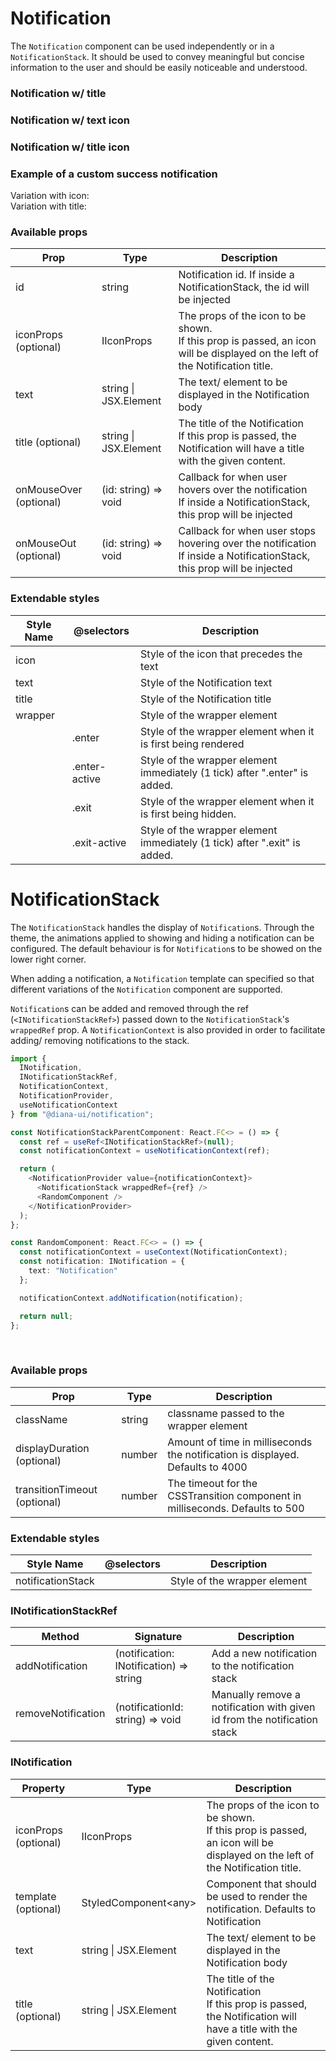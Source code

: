 
<Meta title="Components| Notification" />

# Notification

The `Notification` component can be used independently or in a `NotificationStack`. It should be used to convey meaningful but concise information to the user and should be easily noticeable and understood.

<Preview>
  <Story name="Notification">
    <Notification id="id" text="Lorem ipsum dolor sit amet, consectetur adipiscing elit." />
  </Story>
</Preview>

### Notification w/ title

<Preview>
  <Story name="Notification with title">
    <Notification
      id="id"
      title="Title"
      text="Lorem ipsum dolor sit amet, consectetur adipiscing elit."
    />
  </Story>
</Preview>

### Notification w/ text icon

<Preview>
  <Story name="Notification with text icon">
    <Notification id="id" iconProps={{ name: "add" }} text="Something good happened!" />
  </Story>
</Preview>

### Notification w/ title icon

<Preview>
  <Story name="Notification with title icon">
    <Notification
      id="id"
      iconProps={{ name: "add" }}
      title="Title"
      text="Something good happened!"
    />
  </Story>
</Preview>

### Example of a custom success notification

<Preview>
  <Story name="Custom notification example">
    <div style={{ display: "flex ", flexDirection: "column" }}>
      Variation with icon:
      <SuccessNotification
        id="id"
        iconProps={{ name: "check" }}
        title="Title"
        text="Something good happened!"
      />
      <br />
      Variation with title:
      <SuccessNotification id="id" title="Success!" text="Something good happened!" />
    </div>
  </Story>
</Preview>

### Available props

<table width="100%">
  <thead>
    <tr>
      <th>Prop</th>
      <th>Type</th>
      <th>Description</th>
    </tr>
  </thead>
  <tbody>
    <tr>
      <td>id</td>
      <td>string</td>
      <td>Notification id. If inside a NotificationStack, the id will be injected</td>
    </tr>
    <tr>
      <td>iconProps (optional)</td>
      <td>IIconProps</td>
      <td>
        The props of the icon to be shown.
        <br />
        If this prop is passed, an icon will be displayed on the left of the Notification title.
      </td>
    </tr>
    <tr>
      <td>text</td>
      <td>string | JSX.Element</td>
      <td>The text/ element to be displayed in the Notification body</td>
    </tr>
    <tr>
      <td>title (optional)</td>
      <td>string | JSX.Element</td>
      <td>
        The title of the Notification
        <br />
        If this prop is passed, the Notification will have a title with the given content.
      </td>
    </tr>
    <tr>
      <td>onMouseOver (optional)</td>
      <td>(id: string) => void</td>
      <td>
        Callback for when user hovers over the notification
        <br />
        If inside a NotificationStack, this prop will be injected
      </td>
    </tr>
    <tr>
      <td>onMouseOut (optional)</td>
      <td>(id: string) => void</td>
      <td>
        Callback for when user stops hovering over the notification
        <br />
        If inside a NotificationStack, this prop will be injected
      </td>
    </tr>
  </tbody>
</table>

### Extendable styles

<table width="100%">
  <thead>
    <tr>
      <th>Style Name</th>
      <th>@selectors</th>
      <th>Description</th>
    </tr>
  </thead>
  <tbody>
    <tr>
      <td>icon</td>
      <td></td>
      <td>Style of the icon that precedes the text</td>
    </tr>
    <tr>
      <td>text</td>
      <td></td>
      <td>Style of the Notification text</td>
    </tr>
    <tr>
      <td>title</td>
      <td></td>
      <td>Style of the Notification title</td>
    </tr>
    <tr>
      <td>wrapper</td>
      <td></td>
      <td>Style of the wrapper element</td>
    </tr>
    <tr>
      <td></td>
      <td>.enter</td>
      <td>Style of the wrapper element when it is first being rendered</td>
    </tr>
    <tr>
      <td></td>
      <td>.enter-active</td>
      <td>Style of the wrapper element immediately (1 tick) after ".enter" is added.</td>
    </tr>
    <tr>
      <td></td>
      <td>.exit</td>
      <td>Style of the wrapper element when it is first being hidden.</td>
    </tr>
    <tr>
      <td></td>
      <td>.exit-active</td>
      <td>Style of the wrapper element immediately (1 tick) after ".exit" is added.</td>
    </tr>
  </tbody>
</table>

# NotificationStack

The `NotificationStack` handles the display of `Notification`s. Through the theme, the animations applied to showing and hiding a notification can be configured.
The default behaviour is for `Notification`s to be showed on the lower right corner.

When adding a notification, a `Notification` template can specified so that different variations of the `Notification` component are supported.

`Notification`s can be added and removed through the ref (`<INotificationStackRef>`) passed down to the `NotificationStack`'s `wrappedRef` prop.
A `NotificationContext` is also provided in order to facilitate adding/ removing notifications to the stack.

```typescript
import {
  INotification,
  INotificationStackRef,
  NotificationContext,
  NotificationProvider,
  useNotificationContext
} from "@diana-ui/notification";

const NotificationStackParentComponent: React.FC<> = () => {
  const ref = useRef<INotificationStackRef>(null);
  const notificationContext = useNotificationContext(ref);

  return (
    <NotificationProvider value={notificationContext}>
      <NotificationStack wrappedRef={ref} />
      <RandomComponent />
    </NotificationProvider>
  );
};

const RandomComponent: React.FC<> = () => {
  const notificationContext = useContext(NotificationContext);
  const notification: INotification = {
    text: "Notification"
  };

  notificationContext.addNotification(notification);

  return null;
};
```

<Story name="NotificationStack">
  <NotificationStackExample style={{ marginBottom: "16px" }} />
</Story>

<br />

### Available props

<table width="100%">
  <thead>
    <tr>
      <th>Prop</th>
      <th>Type</th>
      <th>Description</th>
    </tr>
  </thead>
  <tbody>
    <tr>
      <td>className</td>
      <td>string</td>
      <td>classname passed to the wrapper element</td>
    </tr>
    <tr>
      <td>displayDuration (optional)</td>
      <td>number</td>
      <td>Amount of time in milliseconds the notification is displayed. Defaults to 4000</td>
    </tr>
    <tr>
      <td>transitionTimeout (optional)</td>
      <td>number</td>
      <td>The timeout for the CSSTransition component in milliseconds. Defaults to 500</td>
    </tr>
  </tbody>
</table>

### Extendable styles

<table width="100%">
  <thead>
    <tr>
      <th>Style Name</th>
      <th>@selectors</th>
      <th>Description</th>
    </tr>
  </thead>
  <tbody>
    <tr>
      <td>notificationStack</td>
      <td></td>
      <td>Style of the wrapper element</td>
    </tr>
  </tbody>
</table>

### INotificationStackRef

<table width="100%">
  <thead>
    <tr>
      <th>Method</th>
      <th>Signature</th>
      <th>Description</th>
    </tr>
  </thead>
  <tbody>
    <tr>
      <td>addNotification</td>
      <td>(notification: INotification) => string</td>
      <td>Add a new notification to the notification stack</td>
    </tr>
    <tr>
      <td>removeNotification</td>
      <td>(notificationId: string) => void</td>
      <td>Manually remove a notification with given id from the notification stack</td>
    </tr>
  </tbody>
</table>

### INotification

<table width="100%">
  <thead>
    <tr>
      <th>Property</th>
      <th>Type</th>
      <th>Description</th>
    </tr>
  </thead>
  <tbody>
    <tr>
      <td>iconProps (optional)</td>
      <td>IIconProps</td>
      <td>
        The props of the icon to be shown.
        <br />
        If this prop is passed, an icon will be displayed on the left of the Notification title.
      </td>
    </tr>
    <tr>
      <td>template (optional)</td>
      <td>StyledComponent&lt;any&gt;</td>
      <td>Component that should be used to render the notification. Defaults to Notification</td>
    </tr>
    <tr>
      <td>text</td>
      <td>string | JSX.Element</td>
      <td>The text/ element to be displayed in the Notification body</td>
    </tr>
    <tr>
      <td>title (optional)</td>
      <td>string | JSX.Element</td>
      <td>
        The title of the Notification
        <br />
        If this prop is passed, the Notification will have a title with the given content.
      </td>
    </tr>
  </tbody>
</table>
